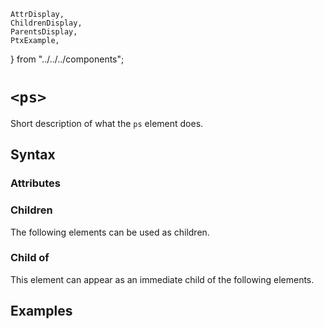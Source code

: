     AttrDisplay,
    ChildrenDisplay,
    ParentsDisplay,
    PtxExample,
} from "../../../components";

# `<ps>`

Short description of what the `ps` element does.

## Syntax

### Attributes

<AttrDisplay name="ps" />

### Children

The following elements can be used as children.

<ChildrenDisplay name="ps" />

### Child of

This element can appear as an immediate child of the following elements.

<ParentsDisplay name="ps" />

## Examples

    